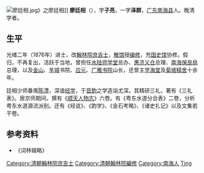 [[File:廖廷相.jpg|thumb]]》之廖廷相]]
'''廖廷相'''（{{bd|1842年||1897年||Liao廖}}），字'''子亮'''，一字'''泽群'''，[[广东|广东]][[南海县|南海县]]人。晚清学者。

== 生平 ==
光绪二年（1876年）进士，改[[翰林院|翰林院]][[庶吉士|庶吉士]]，[[散馆|散馆]]授[[编修|编修]]，充[[国史馆|国史馆]]协修。假归，不再复出，活跃于当地，曾担任[[水陆师学堂|水陆师学堂]]总办、[[惠济义仓|惠济义仓]]总理、[[南海保良局|南海保良局]]总理，以及[[金山书院|金山]]、[[羊城书院|羊城]]书院、[[应元书院|应元]]、[[广雅书院|广雅书院]]山长，还曾主[[学海堂|学海堂]]及[[菊坡精舍|菊坡精舍]]十余年。

廷相少师番禺[[陈澧|陈澧]]，深谙[[经学|经学]]，于[[音韵|音韵]]之学造诣尤深。其精研三礼，著有《三礼表》。居京师期间，撰有《[[顺天人物志|顺天人物志]]》六卷。有《粤东水道分合表》二卷，分析粤东水道源流派别。还有《经说》、《韵学》、《金石考略》、《诸史扎记》以及文集若干卷。

==参考资料==
*《词林辑略》

{{光緒二年丙子恩科殿試金榜}}

{{Authority control}}

{{DEFAULTSORT:Liao廖}}
[[Category:清朝翰林院庶吉士|Category:清朝翰林院庶吉士]]
[[Category:清朝翰林院編修|Category:清朝翰林院編修]]
[[Category:南海人|Category:南海人]]
[[Category:廖姓|Ting]]